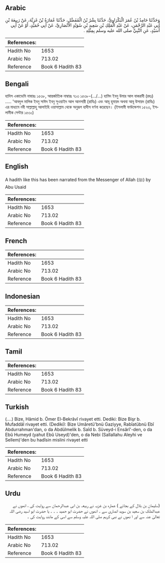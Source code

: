 ## Arabic


<div dir="rtl" lang="ar" style={{fontSize:'larger',backgroundColor:'#f8f9fa',padding:20}}>
وَحَدَّثَنَا حَامِدُ بْنُ عُمَرَ الْبَكْرَاوِيُّ، حَدَّثَنَا بِشْرُ بْنُ الْمُفَضَّلِ، حَدَّثَنَا عُمَارَةُ بْنُ غَزِيَّةَ، عَنْ رَبِيعَةَ بْنِ أَبِي عَبْدِ الرَّحْمَنِ، عَنْ عَبْدِ الْمَلِكِ بْنِ سَعِيدِ بْنِ سُوَيْدٍ الأَنْصَارِيِّ، عَنْ أَبِي حُمَيْدٍ، أَوْ عَنْ أَبِي أُسَيْدٍ، عَنِ النَّبِيِّ صلى الله عليه وسلم بِمِثْلِهِ ‏.‏
</div>
<div style={{backgroundColor:'#f8f9fa',padding:20, marginBottom: 10}}><table> <thead> <tr> <th>References:</th> <th></th> </tr> </thead> <tbody><tr><td>Hadith No</td><td>1653</td></tr><tr><td>Arabic No</td><td>713.02</td></tr><tr><td>Reference</td><td>Book 6 Hadith 83</td></tr></tbody></table></div>

## Bengali


<div dir="ltr" lang="bn" style={{fontSize:'larger',backgroundColor:'#f8f9fa',padding:20}}>
হাদিস একাডেমি নাম্বারঃ ১৫৩৮, আন্তর্জাতিক নাম্বারঃ ৭১৩ ১৫৩৮-(.../...) হামিদ ইবনু উমার আল বাকরাবী (রহঃ) ..... 'আবদুল মালিক ইবনু সাঈদ ইবনু সুওয়াইদ আল আনসারী (রাযিঃ) এবং আবূ হুমায়দ অথবা আবূ উসায়দ (রাযিঃ) এর মাধ্যমে নবী সাল্লাল্লাহু আলাইহি ওয়াসাল্লাম থেকে অনুরূপ হাদীস বর্ণনা করেছেন। (ইসলামী ফাউন্ডেশন ১৫২৩, ইসলামীক সেন্টার ১৫৩০)
</div>
<div style={{backgroundColor:'#f8f9fa',padding:20, marginBottom: 10}}><table> <thead> <tr> <th>References:</th> <th></th> </tr> </thead> <tbody><tr><td>Hadith No</td><td>1653</td></tr><tr><td>Arabic No</td><td>713.02</td></tr><tr><td>Reference</td><td>Book 6 Hadith 83</td></tr></tbody></table></div>

## English


<div dir="ltr" lang="en" style={{fontSize:'larger',backgroundColor:'#f8f9fa',padding:20}}>
A hadith like this has been narrated from the Messenger of Allah (ﷺ) by Abu Usaid
</div>
<div style={{backgroundColor:'#f8f9fa',padding:20, marginBottom: 10}}><table> <thead> <tr> <th>References:</th> <th></th> </tr> </thead> <tbody><tr><td>Hadith No</td><td>1653</td></tr><tr><td>Arabic No</td><td>713.02</td></tr><tr><td>Reference</td><td>Book 6 Hadith 83</td></tr></tbody></table></div>

## French


<div dir="ltr" lang="fr" style={{fontSize:'larger',backgroundColor:'#f8f9fa',padding:20}}>

</div>
<div style={{backgroundColor:'#f8f9fa',padding:20, marginBottom: 10}}><table> <thead> <tr> <th>References:</th> <th></th> </tr> </thead> <tbody><tr><td>Hadith No</td><td>1653</td></tr><tr><td>Arabic No</td><td>713.02</td></tr><tr><td>Reference</td><td>Book 6 Hadith 83</td></tr></tbody></table></div>

## Indonesian


<div dir="ltr" lang="id" style={{fontSize:'larger',backgroundColor:'#f8f9fa',padding:20}}>

</div>
<div style={{backgroundColor:'#f8f9fa',padding:20, marginBottom: 10}}><table> <thead> <tr> <th>References:</th> <th></th> </tr> </thead> <tbody><tr><td>Hadith No</td><td>1653</td></tr><tr><td>Arabic No</td><td>713.02</td></tr><tr><td>Reference</td><td>Book 6 Hadith 83</td></tr></tbody></table></div>

## Tamil


<div dir="ltr" lang="ta" style={{fontSize:'larger',backgroundColor:'#f8f9fa',padding:20}}>

</div>
<div style={{backgroundColor:'#f8f9fa',padding:20, marginBottom: 10}}><table> <thead> <tr> <th>References:</th> <th></th> </tr> </thead> <tbody><tr><td>Hadith No</td><td>1653</td></tr><tr><td>Arabic No</td><td>713.02</td></tr><tr><td>Reference</td><td>Book 6 Hadith 83</td></tr></tbody></table></div>

## Turkish


<div dir="ltr" lang="tr" style={{fontSize:'larger',backgroundColor:'#f8f9fa',padding:20}}>
(….) Bize, Hâmid b. Ömer El-Bekrâvî rivayet etti. Dediki: Bize Bişr b. Mufaddâl rivayet etti. (Dediki): Bize Umâretü'bnü Gaziyye, Rabîatübnü Ebî Abdurrahman'dan, o da Abdülmelik b. Saîd b. Süveyd-i Ensârî'-den, o da Ebû Humeyd (yahut Ebû Useyd)'den, o da Nebi (Sallallahu Aleyhi ve Sellem)'den bu hadîsin mislini rivayet etti
</div>
<div style={{backgroundColor:'#f8f9fa',padding:20, marginBottom: 10}}><table> <thead> <tr> <th>References:</th> <th></th> </tr> </thead> <tbody><tr><td>Hadith No</td><td>1653</td></tr><tr><td>Arabic No</td><td>713.02</td></tr><tr><td>Reference</td><td>Book 6 Hadith 83</td></tr></tbody></table></div>

## Urdu


<div dir="rtl" lang="ur" style={{fontSize:'larger',backgroundColor:'#f8f9fa',padding:20}}>
(سلیمان بن بلال کے بجائے ) عمارہ بن غزیہ نے ربیعہ بن ابی عبدالرحمان سے روایت کی ، انھوں نے عبدالملک بن سعید بن سوید انصاری سے ۔ انھوں نے حضرت ابو حمید ۔ ۔ ۔ یا حضرت ابو اسید رضی اللہ تعالیٰ عنہ سے اور ا نھوں نے نبی کریم صلی اللہ علیہ وسلم سے اسی کے مانند روایت کی ۔
</div>
<div style={{backgroundColor:'#f8f9fa',padding:20, marginBottom: 10}}><table> <thead> <tr> <th>References:</th> <th></th> </tr> </thead> <tbody><tr><td>Hadith No</td><td>1653</td></tr><tr><td>Arabic No</td><td>713.02</td></tr><tr><td>Reference</td><td>Book 6 Hadith 83</td></tr></tbody></table></div>